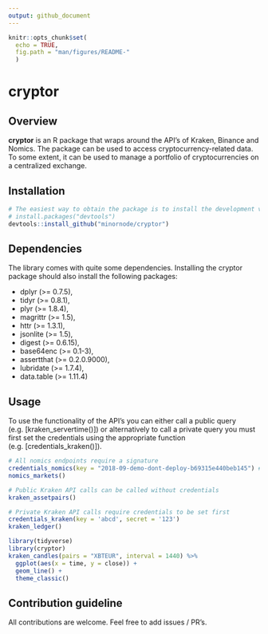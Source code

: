 ```yaml
---
output: github_document
---
```


```r
knitr::opts_chunk$set(
  echo = TRUE,
  fig.path = "man/figures/README-"
  )
```

# cryptor

## Overview

**cryptor** is an R package that wraps around the API's of Kraken, Binance and Nomics. The package can be used to access cryptocurrency-related data. To some extent, it can be used to manage a portfolio of cryptocurrencies on a centralized exchange.

## Installation

```r
# The easiest way to obtain the package is to install the development version from GitHub:
# install.packages("devtools")
devtools::install_github("minornode/cryptor")
```

## Dependencies

The library comes with quite some dependencies. Installing the cryptor package should also install the following packages:

*  dplyr (>= 0.7.5),
*  tidyr (>= 0.8.1),
*  plyr (>= 1.8.4),
*  magrittr (>= 1.5),
*  httr (>= 1.3.1),
*  jsonlite (>= 1.5),
*  digest (>= 0.6.15),
*  base64enc (>= 0.1-3),
*  assertthat (>= 0.2.0.9000),
*  lubridate (>= 1.7.4),
*  data.table (>= 1.11.4)

## Usage

To use the functionality of the API's you can either call a public query (e.g. [kraken_servertime()]) or alternatively to call a private query you must first set the credentials using the appropriate function (e.g. [credentials_kraken()]).

```r
# All nomics endpoints require a signature
credentials_nomics(key = "2018-09-demo-dont-deploy-b69315e440beb145") # demo API key can be outdated
nomics_markets()

# Public Kraken API calls can be called without credentials
kraken_assetpairs()

# Private Kraken API calls require credentials to be set first
credentials_kraken(key = 'abcd', secret = '123')
kraken_ledger()
```

```r
library(tidyverse)
library(cryptor)
kraken_candles(pairs = "XBTEUR", interval = 1440) %>% 
  ggplot(aes(x = time, y = close)) + 
  geom_line() + 
  theme_classic()
```

## Contribution guideline

All contributions are welcome. Feel free to add issues / PR's.
